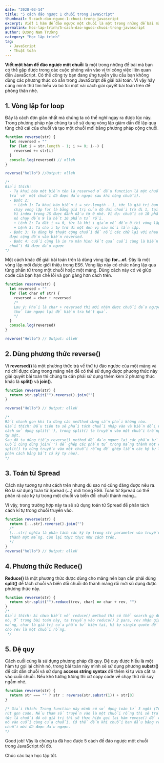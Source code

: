 ```yaml
---
date: "2020-03-14"
title: "5 cách đảo ngược 1 chuỗi trong JavaScript"
thumbnail: 5-cach-dao-nguoc-1-chuoi-trong-javascript
excerpt: Viết 1 hàm để đảo ngược một chuỗi là một trong những đề bài mà bạn có thể gặp được trong các cuộc phỏng vấn vào vị trí công việc liên quan đến Javascript.
permalink: hoc-lap-trinh/5-cach-dao-nguoc-chuoi-trong-javascript
author: Dương Nam Trường
category: "Học lập trình"
tag:
  - JavaScript
  - Thuật toán
---
```


**Viết một hàm để đảo ngược một chuỗi** là một trong những đề bài mà bạn có thể gặp được trong các cuộc phỏng vấn vào vị trí công việc liên quan đến JavaScript.
Có thể công ty bạn đang ứng tuyển yêu cầu bạn không dùng các phương thức có sẵn trong JavaScript để giải bài toán. Vì vậy hãy cùng mình thử tìm hiểu và bỏ túi một vài cách giải quyết bài toán trên để phòng thân nhé.

## 1. Vòng lặp for loop

Đây là cách đơn giản nhất mà chúng ta có thể nghĩ ngay ra được lúc này. Trong phương pháp này chúng ta sẽ sử dụng vòng lặp giảm dần để lặp qua từng chữ cái của chuỗi và tạo một chuỗi mới bằng phương pháp cộng chuỗi.

```jsx
function reverse(str) {
  let reversed = ""
  for (let i = str.length - 1; i >= 0; i--) {
    reversed += str[i]
  }
  console.log(reversed) // olleh
}

reverse("hello") //Output: olleh

/*
Giải thích:
  - Ta khai báo một biến tên là reserved ở đầu function là một chuỗi rỗng (Biến này sẽ
  trả về một chuỗi đã được đảo ngược sau khi cộng chuỗi).
  - Bước 2:
    + Lệnh 1: Ta khai báo biến i = str.length - 1, tức là giá trị ban đầu của i khi
    chạy vòng lặp for là bằng giá trị của độ dài chuỗi trừ đi 1, tại sao lại trừ đi 1?
    Vì index trong JS được đánh dấu từ 0 nhé. Ví dụ: chuỗi có 10 phần từ thì index của
    nó chạy đến 9 là hết 10 phần tử rồi.
    + Lệnh 2: Ta đặt i >= 0, tức là khi i giảm về đến 0 thì vòng lặp sẽ kết thúc.
    + Lệnh 3: Ta cho i tự trừ đi một đơn vị sau mỗi lần lặp.
  - Bước 3: Ta dùng kỹ thuật cộng chuỗi để nối các chữ lại với nhau sau mỗi lần lặp sẽ
  được cộng dồn vào biến reversed.
  - Bước 4: cuối cùng là in ra màn hình kết quả cuối cùng là biến reserved chứa đoạn 
  chuỗi đã được đảo ngược
*/
```

Một cách khác để giải bài toán trên là dùng vòng lặp **for...of**. Đây là một vòng lặp mới được giới thiệu trong ES6. Vòng lặp này có chức năng lặp qua từng phần tử trong một chuỗi hoặc một mảng. Dùng cách này có vẻ giúp code của bạn hạn chế lỗi và gọn gàng hơn cách trên.

```jsx
function reserve(str) {
  let reversed = ""
  for (let char of str) {
    reversed = char + reversed
    /*
    Lưu ý: Phải là char + reversed thì mới nhận được chuỗi đảo ngược nhé. Bạn có thể 
    thử làm ngược lại để kiểm tra kết quả.
    */
  }
  console.log(reversed)
}

reverse("Hello") // Output: olleH
```

## 2. Dùng phương thức reverse()

Vì **reversed()** là một phương thức trả về thứ tự đảo ngược của một mảng và nó chỉ được dùng trong mảng nên để có thể sử dụng được phương thức này giải quyết bài toán thì chúng ta cần phải sử dụng thêm kèm 2 phương thức khác là **split()** và **join()**.

```jsx
function reverse(str) {
  return str.split("").reverse().join("")
}

reverse("Hello") // Output: olleH

/*
Rất nhanh gọn khi ta dùng các medthod dựng sẵn phải không nào.
Giải thích: Đầu tiên ta sẽ phải tách chuỗi nhập vào và biến đổi nó thành một mảng bằng
cách sử dụng split(''), trong split() ta truyền vào một chuỗi trống là để tách từng ký
tự một.
Sau đó ta dùng tiếp reverse() method để đảo ngược lại các phần tử trong mảng.
Cuối cùng dùng join('') để ghép các phần tử trong mảng thành một chuỗi (Tương tự như
split() ta cũng truyền vào một chuỗi rỗng để ghép liền các ký tự lại với nhau mà không
phân cách bằng bất cứ ký tự nào).
*/
```

## 3. Toán tử Spread

Cách này tương tự như cách trên nhưng dù sao nó cũng đáng được nêu ra. Đó là sử dụng toán tử Spread (**...**) mới trong ES6. Toán tử Spread có thể phân rã các ký tự trong một chuỗi và biến đổi chuỗi thành mảng...

Vì vậy, trong trường hợp này ta sẽ sử dụng toán tử Spread để phân tách cách kí tự trong chuỗi truyền vào.

```jsx
function reverse(str) {
  return [...str].reverse().join("")
  /*
  [...str] nghĩa là phân tách các ký tự trong str parameter vừa truyền vào và biến nó
  thành một mảng. Còn lại thực thực như cách trên.
  */
}
reverse("hello") // Output: olleH
```

## 4. Phương thức Reduce()

**Reduce()** là một phương thức được dùng cho mảng nên bạn cần phải dùng **split()** để tách chuỗi và biến đổi chuỗi đó thành mảng rồi mới sủ dụng được phương thức này.

```jsx
function reverse(str) {
  return str.split("").reduce((rev, char) => char + rev, "")
}
/*
Giải thích: Ai chưa biết về reduce() method thì có thể search gg để tìm hiểu thêm về
nó. Ở trong bài toán này, ta truyền vào reduce() 2 para, rev nhận giá trị ban đầu của
mảng, char là giá trị của phần tử hiện tại, kí tự single quote để đặt giá trị măc định
cho rev là một chuỗi rỗng.
 */
```

## 5. Đệ quy

Cách cuối cùng là sử dụng phương pháp đệ quy. Đệ quy được hiểu là một hàm tự gọi lại chính nó, trong bài toán này mình sẽ sử dụng phương **substr()** để cắt dần chuỗi và sử dụng **access string syntax** để thêm kí tự vừa cắt ra vào cuỗi chuỗi. Nếu khó tưởng tượng thì cứ copy code về chạy thử rồi suy ngẫm nhé.

```jsx
function reverse(str) {
  return str === "" ? str : reverse(str.substr(1)) + str[0]
}

/* Giải thích: Trong function này mình có sử dụng toán tử 3 ngôi (Ternary Operator) để 
rút gọn code. Nếu tham số truyền vào là một chuỗi rỗng thì sẽ trả về chuỗi đó, nếu sai
tức là chuỗi đó có giá trị thì sẽ thực hiện gọi lại hàm revese() để cắt chuỗi và cộng
nó vào cuỗi cùng của chuỗi. Cứ thế đến khi chuỗi ban đầu bằng rỗng thì sẽ trả về
chuỗi mới đã được đảo ngược.
*/
```

Good job! Vậy là chúng ta đã học được 5 cách để đảo ngược một chuỗi trong JavaScript rồi đó.

Chúc các bạn học tập tốt.
